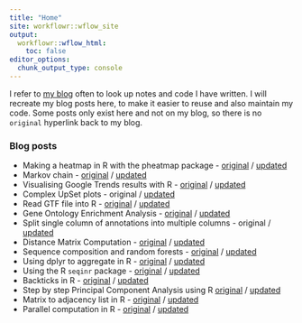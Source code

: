 ```yaml
---
title: "Home"
site: workflowr::wflow_site
output:
  workflowr::wflow_html:
    toc: false
editor_options:
  chunk_output_type: console
---
```


I refer to [my blog](https://davetang.org/muse/) often to look up notes and code I have written. I will recreate my blog posts here, to make it easier to reuse and also maintain my code. Some posts only exist here and not on my blog, so there is no `original` hyperlink back to my blog.

### Blog posts

* Making a heatmap in R with the pheatmap package - [original](https://davetang.org/muse/2018/05/15/making-a-heatmap-in-r-with-the-pheatmap-package/) / [updated](pheatmap.html)
* Markov chain - [original](https://davetang.org/muse/2014/01/23/markov-chain/) / [updated](markov_chain.html)
* Visualising Google Trends results with R - [original](https://davetang.org/muse/2018/12/31/visualising-google-trends-results-with-r/) / [updated](google_trends.html)
* Complex UpSet plots - original / [updated](complex_upset.html)
* Read GTF file into R - [original](https://davetang.org/muse/2017/08/04/read-gtf-file-r/) / [updated](read_gtf.html)
* Gene Ontology Enrichment Analysis - [original](https://davetang.org/muse/2010/11/10/gene-ontology-enrichment-analysis/) / [updated](go_enrichment.html)
* Split single column of annotations into multiple columns - original / [updated](split_column.html)
* Distance Matrix Computation - [original](https://davetang.org/muse/2013/08/15/distance-matrix-computation/) / [updated](distance.html)
* Sequence composition and random forests - [original](https://davetang.org/muse/2013/09/14/sequence-composition-random-forests/) / [updated](tss_predict.html)
* Using dplyr to aggregate in R - [original](https://davetang.org/muse/2016/10/13/using-dplyr-aggregate-r/) / [updated](dplyr_agg.html)
* Using the R `seqinr` package - [original](https://davetang.org/muse/2013/05/09/using-the-r-seqinr-package/) / [updated](seqinr.html)
* Backticks in R - [original](https://davetang.org/muse/2022/09/07/backticks-in-r/) / [updated](r_backticks.html)
* Step by step Principal Component Analysis using R [original](https://davetang.org/muse/2012/02/01/step-by-step-principal-components-analysis-using-r/) / [updated](pca.html)
* Matrix to adjacency list in R - [original](https://davetang.org/muse/2017/03/16/matrix-to-adjacency-list-in-r/) / [updated](adj_list.html)
* Parallel computation in R - [original](https://davetang.org/muse/2016/11/04/parallel-distance-calculation/) / [updated](parallel.html)

